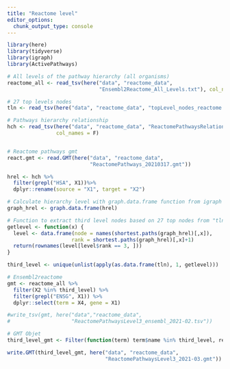 ```yaml
---
title: "Reactome level"
editor_options: 
  chunk_output_type: console
---
```


```r
library(here)
library(tidyverse)
library(igraph)
library(ActivePathways)
```

```r
# All levels of the pathway hierarchy (all organisms)
reactome_all <- read_tsv(here("data", "reactome_data", 
                              "Ensembl2Reactome_All_Levels.txt"), col_names = F)

# 27 top levels nodes
tln <- read_tsv(here("data", "reactome_data", "topLevel_nodes_reactome.txt"))

# Pathways hierarchy relationship
hch <- read_tsv(here("data", "reactome_data", "ReactomePathwaysRelation.txt"),
                col_names = F)


# Reactome pathways gmt
react.gmt <- read.GMT(here("data", "reactome_data", 
                           "ReactomePathways_20210317.gmt"))
```

```r
hrel <- hch %>% 
  filter(grepl("HSA", X1))%>% 
  dplyr::rename(source = "X1", target = "X2")

# Calculate hierarchy level with graph.data.frame function from igraph pkg
graph_hrel <- graph.data.frame(hrel)

# Function to extract third level nodes based on 27 top nodes from "tln"
getlevel <- function(x) {
  level <- data.frame(node = names(shortest.paths(graph_hrel)[,x]), 
                     rank = shortest.paths(graph_hrel)[,x]+1)
  return(rownames(level[level$rank == 3, ]))
}

third_level <- unique(unlist(apply(as.data.frame(tln), 1, getlevel)))
```

```r
# Ensembl2reactome
gmt <- reactome_all %>%
  filter(X2 %in% third_level) %>% 
  filter(grepl("ENSG", X1)) %>% 
  dplyr::select(term = X4, gene = X1)

#write_tsv(gmt, here("data","reactome_data",
#                    "ReactomePathwaysLevel3_ensembl_2021-02.tsv"))

# GMT Objet
third_level_gmt <- Filter(function(term) term$name %in% third_level, react.gmt)

write.GMT(third_level_gmt, here("data", "reactome_data",
                                "ReactomePathwaysLevel3_2021-03.gmt"))

```

